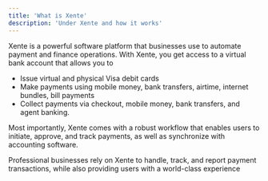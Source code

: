 ```yaml
---
title: 'What is Xente'
description: 'Under Xente and how it works'
---
```

Xente is a powerful software platform that businesses use to automate payment and finance operations. 
With Xente, you get access to a virtual bank account that allows you to 
- Issue virtual and physical Visa debit cards
- Make payments using mobile money, bank transfers, airtime, internet bundles, bill payments
- Collect payments via checkout, mobile money, bank transfers, and agent banking.

Most importantly, Xente comes with a robust workflow that enables users to initiate, approve, and track payments, as well as synchronize with accounting software. 

Professional businesses rely on Xente to handle, track, and report payment transactions, while also providing users with a world-class experience


